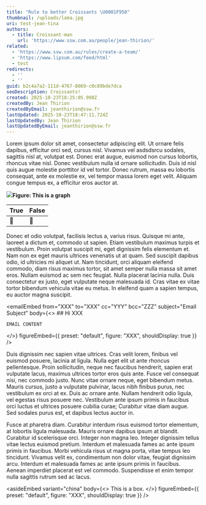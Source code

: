 ```yaml
---
title: "Rule to better Croissants \U0001F950"
thumbnail: /uploads/lama.jpg
uri: test-jean-tina
authors:
  - title: Croissant-man
    url: 'https://www.ssw.com.au/people/jean-thirion/'
related:
  - 'https://www.ssw.com.au/rules/create-a-team/'
  - 'https://www.lipsum.com/feed/html'
  - test
redirects:
  - ''
  - ''
guid: b2c4a7a2-111d-4767-8069-c0c89bde7dca
seoDescription: Croissants!
created: 2025-10-23T18:25:05.998Z
createdBy: Jean Thirion
createdByEmail: jeanthirion@ssw.fr
lastUpdated: 2025-10-23T18:47:11.724Z
lastUpdatedBy: Jean Thirion
lastUpdatedByEmail: jeanthirion@ssw.fr
---
```


Lorem ipsum dolor sit amet, consectetur adipiscing elit. Ut ornare felis dapibus, efficitur orci sed, cursus nisl. Vivamus vel asdsdsrcu sodales, sagittis nisl at, volutpat est. Donec erat augue, euismod non cursus lobortis, rhoncus vitae nisl. Donec vestibulum nulla id ornare sollicitudin. Duis id nisl quis augue molestie porttitor id vel tortor. Donec rutrum, massa eu lobortis consequat, ante ex molestie ex, vel tempor massa lorem eget velit. Aliquam congue tempus ex, a efficitur eros auctor at.

![](/uploads/data-dashboard.avif)**Figure: This is a graph**

| True | False |
| ---- | ----- |
| 🥐   | 🍞    |

Donec et odio volutpat, facilisis lectus a, varius risus. Quisque mi ante, laoreet a dictum et, commodo ut sapien. Etiam vestibulum maximus turpis et vestibulum. Proin volutpat suscipit mi, eget dignissim felis elementum et. Nam non ex eget mauris ultrices venenatis ut at quam. Sed suscipit dapibus odio, id ultricies mi aliquet ut. Nam tincidunt, orci aliquam eleifend commodo, diam risus maximus tortor, sit amet semper nulla massa sit amet eros. Nullam euismod ac sem nec feugiat. Nulla placerat lacinia nulla. Duis consectetur ex justo, eget vulputate neque malesuada id. Cras vitae ex vitae tortor bibendum vehicula vitae eu metus. In eleifend quam a sapien tempus, eu auctor magna suscipit.

<emailEmbed
  from="XXX"
  to="XXX"
  cc="YYY"
  bcc="ZZZ"
  subject="Email Subject"
  body={<>
    ## Hi XXX
    
    EMAIL CONTENT
  </>}
  figureEmbed={{ preset: "default", figure: "XXX", shouldDisplay: true }}
/>

Duis dignissim nec sapien vitae ultrices. Cras velit lorem, finibus vel euismod posuere, lacinia at ligula. Nulla eget elit ut ante rhoncus pellentesque. Proin sollicitudin, neque nec faucibus hendrerit, sapien erat vulputate lacus, maximus ultrices tortor eros quis ante. Fusce vel consequat nisi, nec commodo justo. Nunc vitae ornare neque, eget bibendum metus. Mauris cursus, justo a vulputate pulvinar, lacus nibh finibus purus, nec vestibulum ex orci at ex. Duis ac ornare ante. Nullam hendrerit odio ligula, vel egestas risus posuere nec. Vestibulum ante ipsum primis in faucibus orci luctus et ultrices posuere cubilia curae; Curabitur vitae diam augue. Sed sodales purus est, et dapibus lectus auctor in.

<youtubeEmbed />

Fusce at pharetra diam. Curabitur interdum risus euismod tortor elementum, at lobortis ligula malesuada. Mauris ornare dapibus ipsum at blandit. Curabitur id scelerisque orci. Integer non magna leo. Integer dignissim tellus vitae lectus euismod pretium. Interdum et malesuada fames ac ante ipsum primis in faucibus. Morbi vehicula risus ut magna porta, vitae tempus leo tincidunt. Vivamus velit ex, condimentum non dolor vitae, feugiat dignissim arcu. Interdum et malesuada fames ac ante ipsum primis in faucibus. Aenean imperdiet placerat est vel commodo. Suspendisse et enim tempor nulla sagittis rutrum sed ac lacus.

<asideEmbed
  variant="china"
  body={<>
    This is a box.
  </>}
  figureEmbed={{ preset: "default", figure: "XXX", shouldDisplay: true }}
/>
